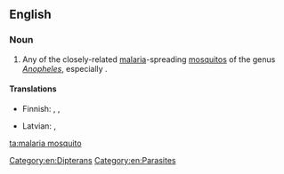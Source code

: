 ==English==

===Noun===
{{wikipedia|Anopheles gambiae|Malaria mosquito}}
{{en-noun}}

# Any of the closely-related [[malaria]]-spreading [[mosquito]]s of the genus ''[[Anopheles]]'', especially {{taxlink|Anopheles gambiae|species|noshow=1}}.

====Translations====
{{trans-top|malaria-spreading mosquito of the genus ''Anopheles''}}
* Finnish: {{t|fi|malariasääski}}, {{t|fi|horkkasääski}}, {{t|fi|horkkahyttynen}}
{{trans-mid}}
* Latvian: {{t|lv|malārijas ods|m}}, {{t|lv|malārijods|m}}
{{trans-bottom}}

[[Category:en:Dipterans]]
[[Category:en:Parasites]]

[[ta:malaria mosquito]]